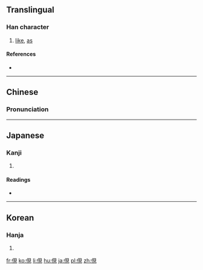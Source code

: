 {{also|伣}}
==Translingual==

===Han character===
{{Han char|rn=9|rad=人|as=07|sn=9|four=2621<sub>0</sub>|canj=人月山山 (OBUU)|ids=⿰[[亻]][[見]]}}

# {{context|archaic|lang=zh}} [[like]], [[as]]

====References====
* {{Han ref|kx=0104.280|dkj=00686|dj=0221.120|hdz=10161.010|uh=4FD4|ud=20436|bh=CDE4|bd=52708}}

----

==Chinese==
{{zh-forms|s=伣}}

===Pronunciation===
{{zh-pron
|m=xiàn
|c=jin5
|mc=y
|oc=y
|ma=
|cat=adv
}}

----

==Japanese==

===Kanji===
{{ja-kanji|grade=|rs=人07}}

# {{defn|lang=ja|sort=人07}}

====Readings====
* {{ja-readings|on=[[けん]] (ken)|kun=[[うかがう]] (ukagau)}}

----

==Korean==

===Hanja===
{{ko-hanja|hangeul=현|rv=hyeon|mr=hyŏn}}

# {{defn|lang=ko|sort=人07}}

[[fr:俔]]
[[ko:俔]]
[[li:俔]]
[[hu:俔]]
[[ja:俔]]
[[pl:俔]]
[[zh:俔]]